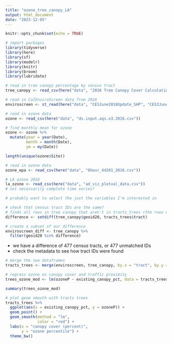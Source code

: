 ```yaml
---
title: "ozone_tree_canopy_LA"
output: html_document
date: "2023-12-05"
---
```


```r
knitr::opts_chunk$set(echo = TRUE)
```

```r
# import packages
library(tidyverse)
library(here)
library(sf)
library(modelr)
library(knitr)
library(broom)
library(lubridate)
```

```r
# read in tree canopy percentage by census tract
tree_canopy <- read_csv(here("data", "2016 Tree Canopy Cover Calculations_a.csv"))

# read in CalEnviroScreen data from 2016
enviroscreen <- st_read(here("data", "CESJune2018Update_SHP", "CES3June2018Update.shp"), quiet = TRUE)

# read in ozone data
ozone <- read_csv(here("data", "ds.input.aqs.o3.2016.csv"))

# find monthly mean for ozone
ozone <- ozone %>% 
  mutate(year = year(Date),
         month = month(Date),
         ym = my(Date))

length(unique(ozone$Site))

# read in ozone data
ozone_epa <- read_csv(here("data", "8hour_44201_2016.csv"))

# LA ozone 2016
la_ozone <- read_csv(here("data", "ad_viz_plotval_data.csv"))
# not necessarily complete time series?

# probably want to select the just the variables I'm interested in
```

```r
# check that census tract IDs are the same?
# finds all rows in tree canopy that aren't in tracts_trees (the rows we lost)
difference <- setdiff(tree_canopy$geoid20, tracts_trees$tract)

# create a subset of our difference 
enviroscreen_diff <- tree_canopy %>% 
  filter(geoid20 %in% difference)
```

-   we have a difference of 477 census tracts, or 477 unmatched IDs
-   check the metadata to see how tract IDs were found

```r
# merge the two dataframes
tracts_trees <- merge(enviroscreen, tree_canopy, by.x = "tract", by.y = "geoid20")

# regress ozone on canopy cover and traffic proximity
trees_ozone_mod <- lm(ozoneP ~ existing_canopy_pct, data = tracts_trees)

summary(trees_ozone_mod)
```

```r
# plot geom smooth with tracts trees 
tracts_trees %>% 
  ggplot(aes(x = existing_canopy_pct, y = ozoneP)) +
  geom_point() +
  geom_smooth(method = "lm",
              color = "red") + 
  labs(x = "canopy cover (percent)",
       y = "ozone percentile") +
  theme_bw()
```
